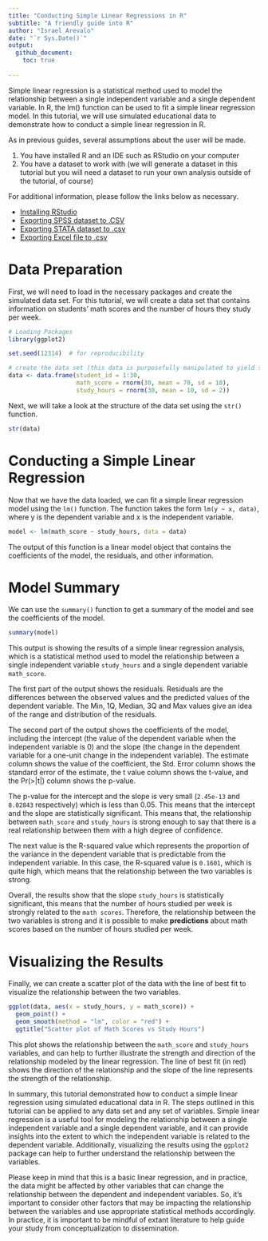 ```yaml
---
title: "Conducting Simple Linear Regressions in R"
subtitle: "A friendly guide into R"
author: "Israel Arevalo"
date: "`r Sys.Date()`"
output: 
  github_document:
    toc: true
    
---
```


Simple linear regression is a statistical method used to model the relationship between a single independent variable and a single dependent variable. In R, the lm() function can be used to fit a simple linear regression model. In this tutorial, we will use simulated educational data to demonstrate how to conduct a simple linear regression in R.

As in previous guides, several assumptions about the user will be made.

1.  You have installed R and an IDE such as RStudio on your computer
2.  You have a dataset to work with (we will generate a dataset in this
    tutorial but you will need a dataset to run your own analysis
    outside of the tutorial, of course)

For additional information, please follow the links below as necessary.

- [Installing
  RStudio](https://rstudio-education.github.io/hopr/starting.html)
- [Exporting SPSS dataset to
  .CSV](https://www.ibm.com/docs/en/spss-statistics/beta?topic=files-exporting-datasets)
- [Exporting STATA dataset to
  .csv](https://stats.oarc.ucla.edu/stata/faq/how-do-i-export-stata-dta-files-to-comma-separated-files/)
- [Exporting Excel file to
  .csv](https://support.microsoft.com/en-us/office/import-or-export-text-txt-or-csv-files-5250ac4c-663c-47ce-937b-339e391393ba)

# Data Preparation

First, we will need to load in the necessary packages and create the simulated data set. For this tutorial, we will create a data set that contains information on students' math scores and the number of hours they study per week.

```r

# Loading Packages
library(ggplot2)

```


```r

set.seed(12314)  # for reproducibility

# create the data set (this data is purposefully manipulated to yield significant results for the purpose of the tutorial)
data <- data.frame(student_id = 1:30,
                   math_score = rnorm(30, mean = 70, sd = 10),
                   study_hours = rnorm(30, mean = 10, sd = 2))

```

Next, we will take a look at the structure of the data set using the `str()` function.

```r

str(data)

```

# Conducting a Simple Linear Regression

Now that we have the data loaded, we can fit a simple linear regression model using the `lm()` function. The function takes the form `lm(y ~ x, data)`, where y is the dependent variable and x is the independent variable.

```r

model <- lm(math_score ~ study_hours, data = data)

```

The output of this function is a linear model object that contains the coefficients of the model, the residuals, and other information.

# Model Summary

We can use the `summary()` function to get a summary of the model and see the coefficients of the model.

```r

summary(model)

```

This output is showing the results of a simple linear regression analysis, which is a statistical method used to model the relationship between a single independent variable `study_hours` and a single dependent variable `math_score`.

The first part of the output shows the residuals. Residuals are the differences between the observed values and the predicted values of the dependent variable. The Min, 1Q, Median, 3Q and Max values give an idea of the range and distribution of the residuals.

The second part of the output shows the coefficients of the model, including the intercept (the value of the dependent variable when the independent variable is 0) and the slope (the change in the dependent variable for a one-unit change in the independent variable). The estimate column shows the value of the coefficient, the Std. Error column shows the standard error of the estimate, the t value column shows the t-value, and the Pr(>|t|) column shows the p-value.

The p-value for the intercept and the slope is very small (`2.45e-13` and `0.02843` respectively) which is less than 0.05. This means that the intercept and the slope are statistically significant. This means that, the relationship between `math_score` and `study_hours` is strong enough to say that there is a real relationship between them with a high degree of confidence.

The next value is the R-squared value which represents the proportion of the variance in the dependent variable that is predictable from the independent variable. In this case, the R-squared value is `0.1601`, which is quite high, which means that the relationship between the two variables is strong.

Overall, the results show that the slope `study_hours` is statistically significant, this means that the number of hours studied per week is strongly related to the `math scores`. Therefore, the relationship between the two variables is strong and it is possible to make **predictions** about math scores based on the number of hours studied per week.

# Visualizing the Results

Finally, we can create a scatter plot of the data with the line of best fit to visualize the relationship between the two variables.

```r

ggplot(data, aes(x = study_hours, y = math_score)) +
  geom_point() +
  geom_smooth(method = "lm", color = "red") +
  ggtitle("Scatter plot of Math Scores vs Study Hours")

```

This plot shows the relationship between the `math_score` and `study_hours` variables, and can help to further illustrate the strength and direction of the relationship modeled by the linear regression. The line of best fit (in red) shows the direction of the relationship and the slope of the line represents the strength of the relationship.

In summary, this tutorial demonstrated how to conduct a simple linear regression using simulated educational data in R. The steps outlined in this tutorial can be applied to any data set and any set of variables. Simple linear regression is a useful tool for modeling the relationship between a single independent variable and a single dependent variable, and it can provide insights into the extent to which the independent variable is related to the dependent variable. Additionally, visualizing the results using the `ggplot2` package can help to further understand the relationship between the variables.

Please keep in mind that this is a basic linear regression, and in practice, the data might be affected by other variables that can change the relationship between the dependent and independent variables. So, it's important to consider other factors that may be impacting the relationship between the variables and use appropriate statistical methods accordingly. In practice, it is important to be mindful of extant literature to help guide your study from conceptualization to dissemination.
